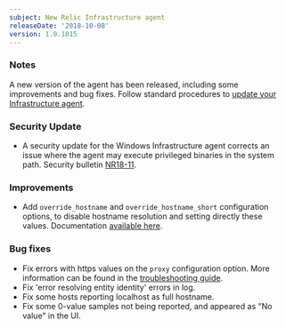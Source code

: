 ```yaml
---
subject: New Relic Infrastructure agent
releaseDate: '2018-10-08'
version: 1.0.1015
---
```


### Notes

A new version of the agent has been released, including some improvements and bug fixes. Follow standard procedures to [update your Infrastructure agent](/docs/infrastructure/new-relic-infrastructure/installation/update-infrastructure-agent).

### Security Update

* A security update for the Windows Infrastructure agent corrects an issue where the agent may execute privileged binaries in the system path. Security bulletin [NR18-11](/docs/using-new-relic/new-relic-security/security-bulletins/security-bulletin-nr18-11).

### Improvements

* Add `override_hostname` and `override_hostname_short` configuration options, to disable hostname resolution and setting directly these values. Documentation [available here](/docs/infrastructure/new-relic-infrastructure/troubleshooting/wrong-host-name-reported).

### Bug fixes

* Fix errors with https values on the `proxy` configuration option. More information can be found in the [troubleshooting guide](/docs/infrastructure/new-relic-infrastructure/troubleshooting/https-proxy-configuration-missing).
* Fix 'error resolving entity identity' errors in log.
* Fix some hosts reporting localhost as full hostname.
* Fix some 0-value samples not being reported, and appeared as "No value" in the UI.
